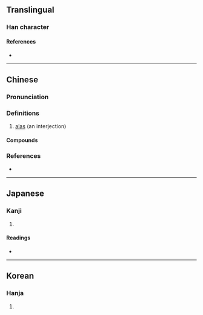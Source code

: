 {{character info/new}}
==Translingual==

===Han character===
{{Han char|rn=30|rad=口|as=10|sn=13|four=63061|canj=RJQR|ids=⿰口害}}

====References====
* {{Han ref|kx=0202.230|dkj=04067|dj=0425.040|hdz=10671.060|uh=55D0|ud=21968|bh=DCCD|bd=56525}}

----

==Chinese==
{{zh-forms}}

===Pronunciation===
{{zh-pron
|m=hài
|m-s=hai4
|c=haai6,hoi6
|h=pfs=hái
|cat=
}}

===Definitions===
{{zh-hanzi}}

# [[alas]] (an interjection)

====Compounds====
{{zh-der|嗐聲|嗐聲歎氣|嗐聲跺腳}}

===References===
* {{R:yue:mfccd}}

----

==Japanese==

===Kanji===
{{ja-kanji|grade=|rs=口10}}

# {{defn|lang=ja|sort=口10}}

====Readings====
* {{ja-readings|on=[[かつ]] (katsu), [[げち]] (gechi), [[かい]] (kai)|kun=}}

----

==Korean==

===Hanja===
{{ko-hanja|hangeul=[[할]], [[해]]|rv=hal, hae|mr=hal, hae}}

# {{defn|lang=ko|sort=口10}}